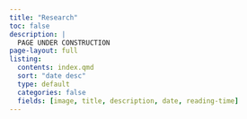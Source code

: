 ```yaml
---
title: "Research"
toc: false
description: | 
  PAGE UNDER CONSTRUCTION
page-layout: full
listing:
  contents: index.qmd
  sort: "date desc"
  type: default
  categories: false
  fields: [image, title, description, date, reading-time]
---
```


<!-- ```{css, echo=FALSE} -->
<!-- .quarto-title { -->
<!--     display: none; -->
<!--   } -->

<!-- .description { -->
<!--     display: none; -->
<!--   } -->
<!-- ``` -->

<!-- ```{r} -->
<!-- #| echo: FALSE -->
<!-- #| out.width: 50% -->
<!-- knitr::include_graphics('background.jpg') -->
<!-- ``` -->
